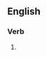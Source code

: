 {{also|ringbarking}}

==English==

===Verb===
{{head|en|verb form}}

# {{present participle of|ring-bark|lang=en|nocat=1}}